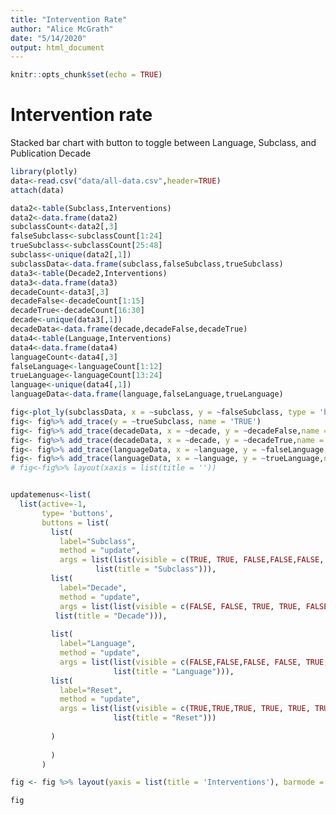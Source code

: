 ```yaml
---
title: "Intervention Rate"
author: "Alice McGrath"
date: "5/14/2020"
output: html_document
---
```


```r
knitr::opts_chunk$set(echo = TRUE)
```
# Intervention rate

Stacked bar chart with button to toggle between Language, Subclass, and Publication Decade

```r

library(plotly)
data<-read.csv("data/all-data.csv",header=TRUE)
attach(data)
```

```r
data2<-table(Subclass,Interventions)
data2<-data.frame(data2)
subclassCount<-data2[,3]
falseSubclass<-subclassCount[1:24]
trueSubclass<-subclassCount[25:48]
subclass<-unique(data2[,1])
subclassData<-data.frame(subclass,falseSubclass,trueSubclass)
data3<-table(Decade2,Interventions)
data3<-data.frame(data3)
decadeCount<-data3[,3]
decadeFalse<-decadeCount[1:15]
decadeTrue<-decadeCount[16:30]
decade<-unique(data3[,1])
decadeData<-data.frame(decade,decadeFalse,decadeTrue)
data4<-table(Language,Interventions)
data4<-data.frame(data4)
languageCount<-data4[,3]
falseLanguage<-languageCount[1:12]
trueLanguage<-languageCount[13:24]
language<-unique(data4[,1])
languageData<-data.frame(language,falseLanguage,trueLanguage)

fig<-plot_ly(subclassData, x = ~subclass, y = ~falseSubclass, type = 'bar', name = 'FALSE')
fig<- fig%>% add_trace(y = ~trueSubclass, name = 'TRUE')
fig<- fig%>% add_trace(decadeData, x = ~decade, y = ~decadeFalse,name = 'FALSE')
fig<- fig%>% add_trace(decadeData, x = ~decade, y = ~decadeTrue,name = 'TRUE')
fig<- fig%>% add_trace(languageData, x = ~language, y = ~falseLanguage,name = 'FALSE')
fig<- fig%>% add_trace(languageData, x = ~language, y = ~trueLanguage,name = 'TRUE')
# fig<-fig%>% layout(xaxis = list(title = '')) 


updatemenus<-list(
  list(active=-1,
       type= 'buttons',
       buttons = list(
         list(
           label="Subclass",
           method = "update",
           args = list(list(visible = c(TRUE, TRUE, FALSE,FALSE,FALSE, FALSE)),
                   list(title = "Subclass"))),
         list(
           label="Decade",
           method = "update",
           args = list(list(visible = c(FALSE, FALSE, TRUE, TRUE, FALSE, FALSE)),
          list(title = "Decade"))),
         
         list(
           label="Language",
           method = "update",
           args = list(list(visible = c(FALSE,FALSE,FALSE, FALSE, TRUE, TRUE)),
                       list(title = "Language"))),
         list(
           label="Reset",
           method = "update",
           args = list(list(visible = c(TRUE,TRUE,TRUE, TRUE, TRUE, TRUE)),
                       list(title = "Reset")))
         
         )
         
         )
       )

fig <- fig %>% layout(yaxis = list(title = 'Interventions'), barmode = 'stack',updatemenus=updatemenus)
```

```r
fig

```

